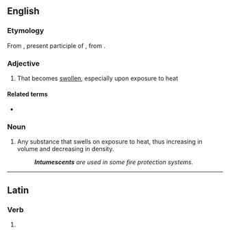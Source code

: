 ==English==

===Etymology===
From {{der|en|la|intumēscēns}}, present participle of {{m|la|intumescō||rise, swell}}, from {{m|la|tumescō||become inflated}}.

===Adjective===
{{en-adj}}

# That becomes [[swollen]], especially upon exposure to heat

====Related terms====
* {{l|en|intumescence}}

===Noun===
{{en-noun}}

# Any substance that swells on exposure to heat, thus increasing in volume and decreasing in density.
#: '''''Intumescents''' are used in some fire protection systems.''

----

==Latin==

===Verb===
{{la-verb-form|intumēscent}}

# {{inflection of|intumēscō||3|p|futr|actv|indc|lang=la}}